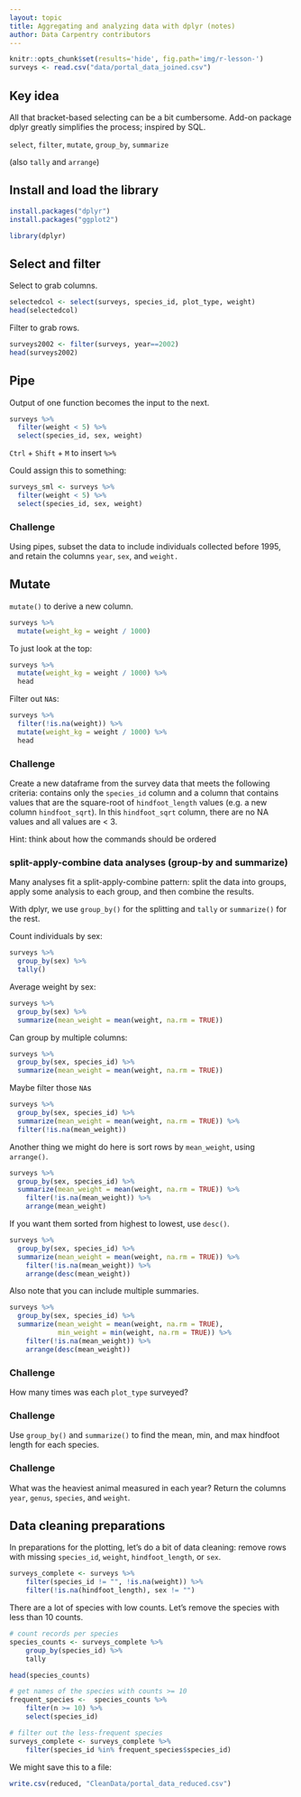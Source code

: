 ```yaml
---
layout: topic
title: Aggregating and analyzing data with dplyr (notes)
author: Data Carpentry contributors
---
```


```r
knitr::opts_chunk$set(results='hide', fig.path='img/r-lesson-')
surveys <- read.csv("data/portal_data_joined.csv")
```

## Key idea

All that bracket-based selecting can be a bit cumbersome.
Add-on package dplyr greatly simplifies the process; inspired by SQL.

`select`, `filter`, `mutate`, `group_by`, `summarize`

(also `tally` and `arrange`)


## Install and load the library

```r
install.packages("dplyr")
install.packages("ggplot2")
```

```r
library(dplyr)
```


## Select and filter

Select to grab columns.

```r
selectedcol <- select(surveys, species_id, plot_type, weight)
head(selectedcol)
```


Filter to grab rows.

```r
surveys2002 <- filter(surveys, year==2002)
head(surveys2002)
```

## Pipe

Output of one function becomes the input to the next.

```r
surveys %>%
  filter(weight < 5) %>%
  select(species_id, sex, weight)
```

<kbd>`Ctrl`</kbd> + <kbd>`Shift`</kbd> + <kbd>`M`</kbd> to insert `%>%`

Could assign this to something:

```r
surveys_sml <- surveys %>%
  filter(weight < 5) %>%
  select(species_id, sex, weight)
```


### Challenge

Using pipes, subset the data to include individuals collected before 1995,
and retain the columns `year`, `sex`, and `weight.`


## Mutate

`mutate()` to derive a new column.

```r
surveys %>%
  mutate(weight_kg = weight / 1000)
```

To just look at the top:

```r
surveys %>%
  mutate(weight_kg = weight / 1000) %>%
  head
```

Filter out `NA`s:

```r
surveys %>%
  filter(!is.na(weight)) %>%
  mutate(weight_kg = weight / 1000) %>%
  head
```

### Challenge

Create a new dataframe from the survey data that meets the following
criteria: contains only the `species_id` column and a column that contains
values that are the square-root of `hindfoot_length` values (e.g. a new column
`hindfoot_sqrt`). In this `hindfoot_sqrt` column, there are no NA values
and all values are < 3.

Hint: think about how the commands should be ordered

### split-apply-combine data analyses (group-by and summarize)

Many analyses fit a split-apply-combine pattern: split the data into
groups, apply some analysis to each group, and then combine the
results.

With dplyr, we use `group_by()` for the splitting and `tally` or
`summarize()` for the rest.

Count individuals by sex:

```r
surveys %>%
  group_by(sex) %>%
  tally()
```

Average weight by sex:

```r
surveys %>%
  group_by(sex) %>%
  summarize(mean_weight = mean(weight, na.rm = TRUE))
```

Can group by multiple columns:

```r
surveys %>%
  group_by(sex, species_id) %>%
  summarize(mean_weight = mean(weight, na.rm = TRUE))
```

Maybe filter those `NA`s

```r
surveys %>%
  group_by(sex, species_id) %>%
  summarize(mean_weight = mean(weight, na.rm = TRUE)) %>%
  filter(!is.na(mean_weight))
```

Another thing we might do here is sort rows by `mean_weight`, using
`arrange()`.


```r
surveys %>%
  group_by(sex, species_id) %>%
  summarize(mean_weight = mean(weight, na.rm = TRUE)) %>%
    filter(!is.na(mean_weight)) %>%
    arrange(mean_weight)
```

If you want them sorted from highest to lowest, use `desc()`.

```r
surveys %>%
  group_by(sex, species_id) %>%
  summarize(mean_weight = mean(weight, na.rm = TRUE)) %>%
    filter(!is.na(mean_weight)) %>%
    arrange(desc(mean_weight))
```

Also note that you can include multiple summaries.

```r
surveys %>%
  group_by(sex, species_id) %>%
  summarize(mean_weight = mean(weight, na.rm = TRUE),
            min_weight = min(weight, na.rm = TRUE)) %>%
    filter(!is.na(mean_weight)) %>%
    arrange(desc(mean_weight))
```

### Challenge

How many times was each `plot_type` surveyed?


### Challenge

Use `group_by()` and `summarize()` to find the mean, min, and max hindfoot
length for each species.

### Challenge

What was the heaviest animal measured in each year? Return the columns `year`,
`genus`, `species`, and `weight`.


## Data cleaning preparations

In preparations for the plotting, let's do a bit of data cleaning:
remove rows with missing `species_id`, `weight`, `hindfoot_length`, or
`sex`.

```r
surveys_complete <- surveys %>%
    filter(species_id != "", !is.na(weight)) %>%
    filter(!is.na(hindfoot_length), sex != "")
```

There are a lot of species with low counts. Let's remove the species
with less than 10 counts.

```r
# count records per species
species_counts <- surveys_complete %>%
    group_by(species_id) %>%
    tally

head(species_counts)

# get names of the species with counts >= 10
frequent_species <-  species_counts %>%
    filter(n >= 10) %>%
    select(species_id)

# filter out the less-frequent species
surveys_complete <- surveys_complete %>%
    filter(species_id %in% frequent_species$species_id)
```

We might save this to a file:

```r
write.csv(reduced, "CleanData/portal_data_reduced.csv")
```




<br/> <br/> <br/> <br/> <br/> <br/> <br/> <br/> <br/> <br/>
